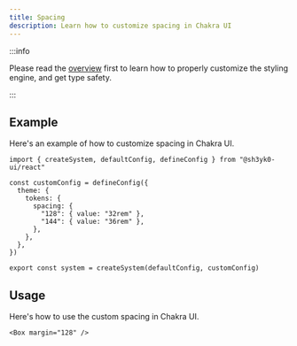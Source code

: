 ```yaml
---
title: Spacing
description: Learn how to customize spacing in Chakra UI
---
```


:::info

Please read the [overview](/docs/theming/customization/overview) first to learn
how to properly customize the styling engine, and get type safety.

:::

## Example

Here's an example of how to customize spacing in Chakra UI.

```tsx title="theme.ts"
import { createSystem, defaultConfig, defineConfig } from "@sh3yk0-ui/react"

const customConfig = defineConfig({
  theme: {
    tokens: {
      spacing: {
        "128": { value: "32rem" },
        "144": { value: "36rem" },
      },
    },
  },
})

export const system = createSystem(defaultConfig, customConfig)
```

## Usage

Here's how to use the custom spacing in Chakra UI.

```tsx
<Box margin="128" />
```

